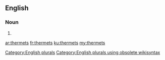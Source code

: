 ==English==

===Noun===
{{head|en}}

# {{plural of|thermet}}

[[Category:English plurals]][[Category:English plurals using obsolete wikisyntax]]

[[ar:thermets]]
[[fr:thermets]]
[[ku:thermets]]
[[my:thermets]]